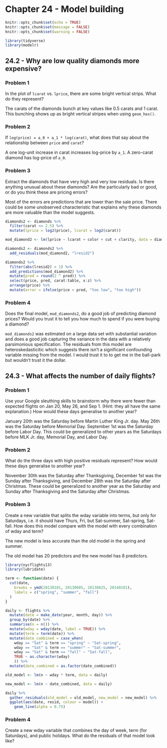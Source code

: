 # Chapter 24 - Model building {-}

```r
knitr::opts_chunk$set(echo = TRUE)
knitr::opts_chunk$set(message = FALSE)
knitr::opts_chunk$set(warning = FALSE)
```

```r
library(tidyverse)
library(modelr)
```

## 24.2 - Why are low quality diamonds more expensive? {-}

### Problem 1 {-}

In the plot of `lcarat` vs. `lprice`, there are some bright vertical strips. What do they represent?

The carats of the diamonds bunch at key values like 0.5 carats and 1 carat. This bunching shows up as bright vertical stripes when using `geom_hex()`.

### Problem 2 {-}

If `log(price) = a_0 + a_1 * log(carat)`, what does that say about the relationship between `price` and `carat`?

A one log-unit increase in carat increases log-price by `a_1`. A zero-carat diamond has log-price of `a_0`.

### Problem 3 {-}

Extract the diamonds that have very high and very low residuals. Is there anything unusual about these diamonds? Are the particularly bad or good, or do you think these are pricing errors?

Most of the errors are predictions that are lower than the sale price. There could be some unobserved characteristic that explains why these diamonds are more valuable than the model suggests. 

```r
diamonds2 <- diamonds %>%
  filter(carat <= 2.5) %>%
  mutate(lprice = log2(price), lcarat = log2(carat))

mod_diamond2 <- lm(lprice ~ lcarat + color + cut + clarity, data = diamonds2)

diamonds2 <- diamonds2 %>% 
  add_residuals(mod_diamond2, "lresid2")

diamonds2 %>% 
  filter(abs(lresid2) > 1) %>% 
  add_predictions(mod_diamond2) %>% 
  mutate(pred = round(2 ^ pred)) %>% 
  select(price, pred, carat:table, x:z) %>% 
  arrange(price) %>%
  mutate(error = ifelse(price > pred, "too low", "too high"))
```

### Problem 4 {-}

Does the final model, `mod_diamonds2`, do a good job of predicting diamond prices? Would you trust it to tell you how much to spend if you were buying a diamond?

`mod_diamonds2` was estimated on a large data set with substantial variation and does a good job capturing the variance in the data with a relatively parsimonious specification. The residuals from this model are heteroskedasticitic which suggests there isn't a significant confounding variable missing from the model. I would trust it to to get me in the ball-park but wouldn't trust it the dollar. 

## 24.3 - What affects the number of daily flights? {-}

### Problem 1 {-}

Use your Google sleuthing skills to brainstorm why there were fewer than expected flights on Jan 20, May 26, and Sep 1. (Hint: they all have the same explanation.) How would these days generalise to another year?

January 20th was the Saturday before Martin Luther King Jr. day. May 26th was the Saturday before Memorial Day. September 1st was the Saturday before Labor Day. This could be generalized to other years as the Saturdays before MLK Jr. day, Memorial Day, and Labor Day. 

### Problem 2 {-}

What do the three days with high positive residuals represent? How would these days generalise to another year?

November 30th was the Saturday after Thanksgiving, December 1st was the Sunday after Thanksgiving, and December 28th was the Saturday after Christmas. These could be generalized to another year as the Saturday and Sunday after Thanksgiving and the Saturday after Christmas. 

### Problem 3 {-}

Create a new variable that splits the wday variable into terms, but only for Saturdays, i.e. it should have Thurs, Fri, but Sat-summer, Sat-spring, Sat-fall. How does this model compare with the model with every combination of wday and term?

The new model is less accurate than the old model in the spring and summer. 

The old model has 20 predictors and the new model has 8 predictors. 

```r
library(nycflights13)
library(lubridate)

term <- function(date) {
  cut(date, 
    breaks = ymd(20130101, 20130605, 20130825, 20140101),
    labels = c("spring", "summer", "fall") 
  )
}

daily <- flights %>% 
  mutate(date = make_date(year, month, day)) %>%
  group_by(date) %>% 
  summarise(n = n()) %>%
  mutate(wday = wday(date, label = TRUE)) %>%
  mutate(term = term(date)) %>%
  mutate(date_combined = case_when(
    wday == "Sat" & term == "spring" ~ "Sat-spring",
    wday == "Sat" & term == "summer" ~ "Sat-summer",
    wday == "Sat" & term == "fall" ~ "Sat-fall",
    TRUE ~ as.character(wday)
    )) %>%
  mutate(date_combined = as.factor(date_combined))

old_model <- lm(n ~ wday * term, data = daily)

new_model <- lm(n ~ date_combined, data = daily)

daily %>% 
  gather_residuals(old_model = old_model, new_model = new_model) %>% 
  ggplot(aes(date, resid, colour = model)) +
    geom_line(alpha = 0.75)
```

### Problem 4 {-}

Create a new wday variable that combines the day of week, term (for Saturdays), and public holidays. What do the residuals of that model look like?